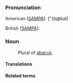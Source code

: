 ===Pronunciation===

American ([[SAMPA]]): ["{b@kaI]

British ([[SAMPA]]):

===Noun===

:Plural of [[abacus]].



====Translations====


====Related terms====